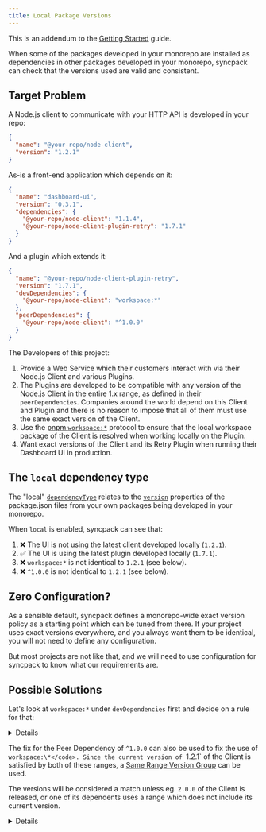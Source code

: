 ```yaml
---
title: Local Package Versions
---
```



This is an addendum to the [Getting Started](/syncpack/guide/getting-started) guide.

When some of the packages developed in your monorepo are installed as dependencies in other packages developed in your monorepo, syncpack can check that the versions used are valid and consistent.

## Target Problem

A Node.js client to communicate with your HTTP API is developed in your repo:

```json title="packages/node-client/package.json"
{
  "name": "@your-repo/node-client",
  "version": "1.2.1"
}
```

As-is a front-end application which depends on it:

```json title="apps/dashboard-ui/package.json"
{
  "name": "dashboard-ui",
  "version": "0.3.1",
  "dependencies": {
    "@your-repo/node-client": "1.1.4",
    "@your-repo/node-client-plugin-retry": "1.7.1"
  }
}
```

And a plugin which extends it:

```json title="packages/node-client-plugin-retry/package.json"
{
  "name": "@your-repo/node-client-plugin-retry",
  "version": "1.7.1",
  "devDependencies": {
    "@your-repo/node-client": "workspace:*"
  },
  "peerDependencies": {
    "@your-repo/node-client": "^1.0.0"
  }
}
```

The Developers of this project:

1. Provide a Web Service which their customers interact with via their Node.js Client and various Plugins.
1. The Plugins are developed to be compatible with any version of the Node.js Client in the entire 1.x range, as defined in their `peerDependencies`. Companies around the world depend on this Client and Plugin and there is no reason to impose that all of them must use the same exact version of the Client.
1. Use the [pnpm `workspace:*`]({import.meta.env.HREF_WORKSPACE_PROTOCOL}) protocol to ensure that the local workspace package of the Client is resolved when working locally on the Plugin.
1. Want exact versions of the Client and its Retry Plugin when running their Dashboard UI in production.

## The `local` dependency type

The "local" [`dependencyType`](/syncpack/config/dependency-types) relates to the [`version`]({import.meta.env.HREF_VERSION}) properties of the package.json files from your own packages being developed in your monorepo.

When `local` is enabled, syncpack can see that:

1. ❌ The UI is not using the latest client developed locally (`1.2.1`).
1. ✅ The UI is using the latest plugin developed locally (`1.7.1`).
1. ❌ `workspace:*` is not identical to `1.2.1` (see below).
1. ❌ `^1.0.0` is not identical to `1.2.1` (see below).

## Zero Configuration?

As a sensible default, syncpack defines a monorepo-wide exact version policy as a starting point which can be tuned from there. If your project uses exact versions everywhere, and you always want them to be identical, you will not need to define any configuration.

But most projects are not like that, and we will need to use configuration for syncpack to know what our requirements are.

## Possible Solutions

Let's look at `workspace:*` under `devDependencies` first and decide on a rule for that:

<Details title="Option 1: Pin local versions to `workspace:*`">

<PinWorkspaceExample level="h3" />

</Details>

The fix for the Peer Dependency of `^1.0.0` can also be used to fix the use of `workspace:\*</code>. Since the current version of `1.2.1` of the Client is satisfied by both of these ranges, a [Same Range Version Group](/syncpack/config/version-groups/same-range) can be used.

The versions will be considered a match unless eg. `2.0.0` of the Client is released, or one of its dependents uses a range which does not include its current version.

<Details title="Option 2: Check that a dependency's semver ranges always match">

  <SameRangeExample level="h3" />
</Details>

